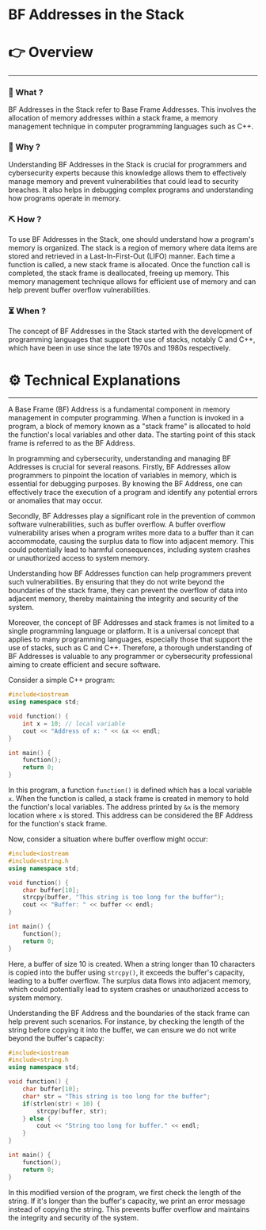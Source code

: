 # BF Addresses in the Stack


# 👉 Overview

---

### 👀 What ?

BF Addresses in the Stack refer to Base Frame Addresses. This involves the allocation of memory addresses within a stack frame, a memory management technique in computer programming languages such as C++.


### 🧐 Why ?

Understanding BF Addresses in the Stack is crucial for programmers and cybersecurity experts because this knowledge allows them to effectively manage memory and prevent vulnerabilities that could lead to security breaches. It also helps in debugging complex programs and understanding how programs operate in memory.


### ⛏️ How ?

To use BF Addresses in the Stack, one should understand how a program's memory is organized. The stack is a region of memory where data items are stored and retrieved in a Last-In-First-Out (LIFO) manner. Each time a function is called, a new stack frame is allocated. Once the function call is completed, the stack frame is deallocated, freeing up memory. This memory management technique allows for efficient use of memory and can help prevent buffer overflow vulnerabilities.


### ⏳ When ?

The concept of BF Addresses in the Stack started with the development of programming languages that support the use of stacks, notably C and C++, which have been in use since the late 1970s and 1980s respectively.


# ⚙️ Technical Explanations

---

A Base Frame (BF) Address is a fundamental component in memory management in computer programming. When a function is invoked in a program, a block of memory known as a "stack frame" is allocated to hold the function's local variables and other data. The starting point of this stack frame is referred to as the BF Address.

In programming and cybersecurity, understanding and managing BF Addresses is crucial for several reasons. Firstly, BF Addresses allow programmers to pinpoint the location of variables in memory, which is essential for debugging purposes. By knowing the BF Address, one can effectively trace the execution of a program and identify any potential errors or anomalies that may occur.

Secondly, BF Addresses play a significant role in the prevention of common software vulnerabilities, such as buffer overflow. A buffer overflow vulnerability arises when a program writes more data to a buffer than it can accommodate, causing the surplus data to flow into adjacent memory. This could potentially lead to harmful consequences, including system crashes or unauthorized access to system memory.

Understanding how BF Addresses function can help programmers prevent such vulnerabilities. By ensuring that they do not write beyond the boundaries of the stack frame, they can prevent the overflow of data into adjacent memory, thereby maintaining the integrity and security of the system.

Moreover, the concept of BF Addresses and stack frames is not limited to a single programming language or platform. It is a universal concept that applies to many programming languages, especially those that support the use of stacks, such as C and C++. Therefore, a thorough understanding of BF Addresses is valuable to any programmer or cybersecurity professional aiming to create efficient and secure software.

Consider a simple C++ program:

```cpp
#include<iostream
using namespace std;

void function() {
    int x = 10; // local variable
    cout << "Address of x: " << &x << endl;
}

int main() {
    function();
    return 0;
}

```

In this program, a function `function()` is defined which has a local variable `x`. When the function is called, a stack frame is created in memory to hold the function's local variables. The address printed by `&x` is the memory location where `x` is stored. This address can be considered the BF Address for the function's stack frame.

Now, consider a situation where buffer overflow might occur:

```cpp
#include<iostream
#include<string.h
using namespace std;

void function() {
    char buffer[10];
    strcpy(buffer, "This string is too long for the buffer");
    cout << "Buffer: " << buffer << endl;
}

int main() {
    function();
    return 0;
}

```

Here, a buffer of size 10 is created. When a string longer than 10 characters is copied into the buffer using `strcpy()`, it exceeds the buffer's capacity, leading to a buffer overflow. The surplus data flows into adjacent memory, which could potentially lead to system crashes or unauthorized access to system memory.

Understanding the BF Address and the boundaries of the stack frame can help prevent such scenarios. For instance, by checking the length of the string before copying it into the buffer, we can ensure we do not write beyond the buffer's capacity:

```cpp
#include<iostream
#include<string.h
using namespace std;

void function() {
    char buffer[10];
    char* str = "This string is too long for the buffer";
    if(strlen(str) < 10) {
        strcpy(buffer, str);
    } else {
        cout << "String too long for buffer." << endl;
    }
}

int main() {
    function();
    return 0;
}

```

In this modified version of the program, we first check the length of the string. If it's longer than the buffer's capacity, we print an error message instead of copying the string. This prevents buffer overflow and maintains the integrity and security of the system.
